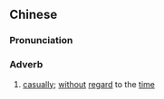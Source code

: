 {{also|无时}}
==Chinese==
{{zh-forms|s=无时}}

===Pronunciation===
{{zh-pron
|m=wúshí
|h=pfs=mò-sṳ̀
|cat=adv
}}

===Adverb===
{{zh-adv}}

# {{lb|zh|archaic}} [[casually]]; [[without]] [[regard]] to the [[time]]
